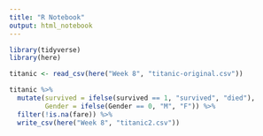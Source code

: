 ```yaml
---
title: "R Notebook"
output: html_notebook
---
```


```r
library(tidyverse)
library(here)
```
```r
titanic <- read_csv(here("Week 8", "titanic-original.csv"))
```

```r
titanic %>%
  mutate(survived = ifelse(survived == 1, "survived", "died"),
         Gender = ifelse(Gender == 0, "M", "F")) %>% 
  filter(!is.na(fare)) %>% 
  write_csv(here("Week 8", "titanic2.csv"))
```

